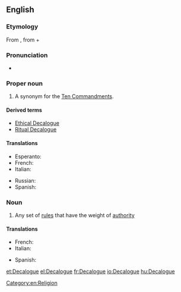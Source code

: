 ==English==
{{wikipedia}}

===Etymology===
From {{etyl|grc|en}} {{term|δεκάλογος|tr=dekalogos|lang=grc|sc=polytonic}}, from {{term|δέκα||ten|tr=deka|lang=grc|sc=polytonic}} + {{term|λόγος||statement|tr=logos|lang=grc|sc=polytonic}}

===Pronunciation===
* {{a|UK}} {{IPA|/ˈdɛkəlɒg/}}

===Proper noun===
{{en-proper noun}}

# A synonym for the [[Ten Commandments]].

====Derived terms====
* [[Ethical Decalogue]]
* [[Ritual Decalogue]]

====Translations====
{{trans-top|the Ten Commandments}}
* Esperanto: {{t|eo|Dekalogo}}
* French: {{t|fr|Décalogue|m}}
* Italian: {{t-|it|decalogo|m}}
{{trans-mid}}
* Russian: {{t|ru|декалог|m|tr=dɛkalóg}}
* Spanish: {{t|es|decálogo|m}}
{{trans-bottom}}

===Noun===
{{en-noun}}

# Any set of [[rule]]s that have the weight of [[authority]]

====Translations====
{{trans-top|set of rules}}
* French: {{t+|fr|décalogue|m}}
* Italian: {{t-|it|decalogo|m}}
{{trans-mid}}
* Spanish: {{t|es|decálogo|m}}
{{trans-bottom}}

[[Category:en:Religion]]

[[et:Decalogue]]
[[el:Decalogue]]
[[fr:Decalogue]]
[[io:Decalogue]]
[[hu:Decalogue]]
